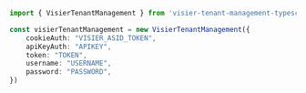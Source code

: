 ```typescript index.ts
import { VisierTenantManagement } from 'visier-tenant-management-typescript-sdk';

const visierTenantManagement = new VisierTenantManagement({
    cookieAuth: "VISIER_ASID_TOKEN",
    apiKeyAuth: "APIKEY",
    token: "TOKEN",
    username: "USERNAME",
    password: "PASSWORD",
})
```